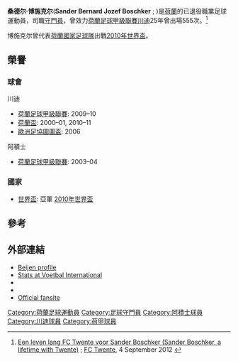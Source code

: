{{noteTA
|G1=Football
|G2=uefa
|1=zh-hans:博施克尔;zh-hk:保舒加;zh-tw:博施克爾;
}}

{{Infobox football biography
| name = 桑德尔·博施克尔<br>Sander Boschker
| image = Sander Boschker.JPG
| image_size = 200px
| alt =
| caption = 博施克尔在[[川迪足球會|川迪]]訓練
| fullname = Sander Bernard Jozef Boschker<ref>{{cite web|url=http://www.fifa.com/mm/document/tournament/competition/01/22/85/78/fwc_2010_squadlists.pdf|title=FIFA World Cup South Africa 2010 – List of players|publisher=FIFA|accessdate=8 June 2013|format=PDF|archive-date=2017-12-01|archive-url=https://web.archive.org/web/20171201033016/http://www.fifa.com/mm/document/tournament/competition/01/22/85/78/fwc_2010_squadlists.pdf|dead-url=no}}</ref>
| birth_date = {{birth date and age|1970|10|20|df=y}}
| birth_place = [[荷蘭|荷蘭]]{{le|利赫滕福德|Lichtenvoorde}}
| height = {{height|m=1.84|precision=0}}
| position = [[守門員|守門員]]
| currentclub =
| clubnumber =
| youthyears1 = | youthclubs1 = SV Longa '30
| youthyears2 = | youthclubs2 = Lichtenvoorde
| youthyears3 = | youthclubs3 = [[川迪足球會|川迪]]
| years1 = 1989–2003 | clubs1 = [[川迪足球會|川迪]] | caps1 = 356 | goals1 = 0
| years2 = 2003–2004 | clubs2 = [[阿積士足球會|阿積士]] | caps2 = 0 | goals2 = 0
| years3 = 2004–2014 | clubs3 = [[川迪足球會|川迪]] | caps3 = 199 | goals3 = 0
| totalcaps = 555 | totalgoals = 0
| nationalyears1 = 2010 | nationalteam1 = [[荷蘭國家足球隊|荷蘭國家足球隊]] | nationalcaps1 = 1 | nationalgoals1 = 0
| club-update =
| nationalteam-update =
}}
'''桑德尔·博施克尔'''('''Sander Bernard Jozef Boschker''' {{IPA-nl|ˈsɑndər ˈbɔskər}}; {{bd|1970年|10月20日||}})是[[荷蘭|荷蘭]]的已退役職業足球運動員，司職[[守門員|守門員]]，曾效力[[荷蘭足球甲級聯賽|荷蘭足球甲級聯賽]][[川迪足球會|川迪]]25年曾出場555次。<ref>[http://www.fctwente.nl/blog/2012/09/een-leven-lang-fc-twente-voor-sander-boschker/ Een leven lang FC Twente voor Sander Boschker (Sander Boschker, a lifetime with Twente)] {{Wayback|url=http://www.fctwente.nl/blog/2012/09/een-leven-lang-fc-twente-voor-sander-boschker/ |date=20171222053218 }}; [[FC_Twente|FC Twente]], 4 September 2012 {{nl icon}}</ref>

博施克尔曾代表[[荷蘭國家足球隊|荷蘭國家足球隊]]出戰[[2010年世界盃足球賽|2010年世界盃]]。

==榮譽==
===球會===
;川迪
*[[荷蘭足球甲級聯賽|荷蘭足球甲級聯賽]]: 2009–10
*[[荷蘭盃|荷蘭盃]]: 2000–01, 2010–11
*[[歐洲足協圖圖盃|歐洲足協圖圖盃]]: 2006

;阿積士
*[[荷蘭足球甲級聯賽|荷蘭足球甲級聯賽]]: 2003–04

===國家===
*[[世界盃足球賽|世界盃]]: 亞軍 [[2010年世界盃足球賽|2010年世界盃]]

==參考==
{{reflist}}

==外部連結==
*[https://web.archive.org/web/20110514091148/http://www.beijen.net/frank/cvs/boschker-s.htm Beijen profile] {{nl icon}}
*[http://www.vi.nl/spelers/carriere/sander-boschker.htm Stats at Voetbal International] {{Wayback|url=http://www.vi.nl/spelers/carriere/sander-boschker.htm |date=20150707165609 }} {{nl icon}}
*{{NFT player|pid=38579}}
*{{Soccerway|sander-boschker/2451}}
*[http://www.sander-boschker.nl/ Official fansite] {{Wayback|url=http://www.sander-boschker.nl/ |date=20170302221017 }} {{nl icon}}

{{2010年世界盃足球賽荷蘭參賽名單}}
{{DEFAULTSORT: Boschker, Sander}}
[[Category:荷蘭足球運動員|Category:荷蘭足球運動員]]
[[Category:足球守門員|Category:足球守門員]]
[[Category:阿積士球員|Category:阿積士球員]]
[[Category:川迪球員|Category:川迪球員]]
[[Category:荷甲球員|Category:荷甲球員]]